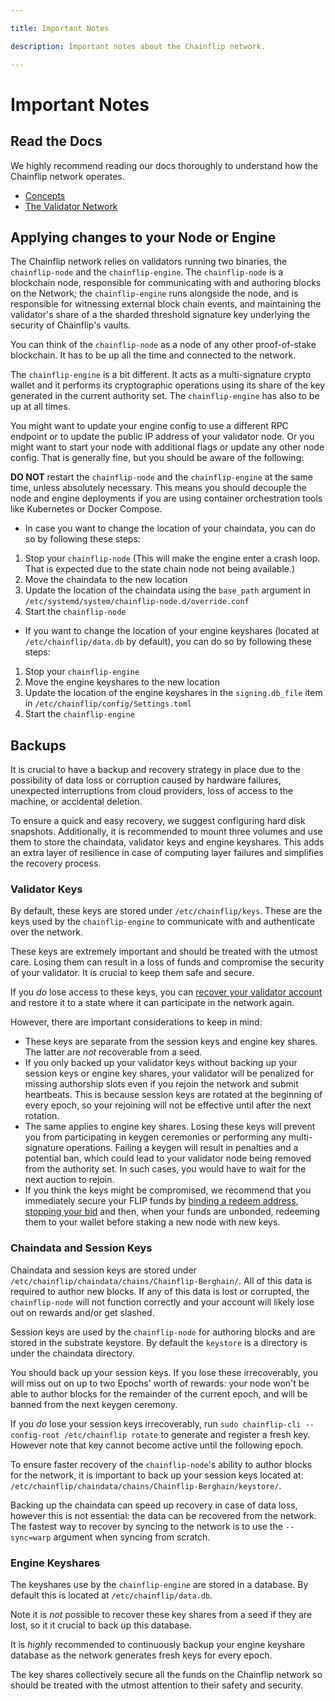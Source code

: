 ```yaml
---

title: Important Notes

description: Important notes about the Chainflip network.

---
```



# Important Notes

## Read the Docs

We highly recommend reading our docs thoroughly to understand how the Chainflip network operates.

- [Concepts](../../concepts/welcome)
- [The Validator Network](../../concepts/validator-network/the-state-chain)

## Applying changes to your Node or Engine

The Chainflip network relies on validators running two binaries, the `chainflip-node` and the `chainflip-engine`. The `chainflip-node` is a blockchain node, responsible for communicating with and authoring blocks on the Network; the `chainflip-engine` runs alongside the node, and is responsible for witnessing external block chain events, and maintaining the validator's share of a the sharded threshold signature key underlying the security of Chainflip's vaults.

You can think of the `chainflip-node` as a node of any other proof-of-stake blockchain. It has to be up all the time and connected to the network.

The `chainflip-engine` is a bit different. It acts as a multi-signature crypto wallet and it performs its cryptographic operations using its share of the key generated in the current authority set. The `chainflip-engine` has also to be up at all times.

You might want to update your engine config to use a different RPC endpoint or to update the public IP address of your validator node. Or you might want to start your node with additional flags or update any other node config. That is generally fine, but you should be aware of the following:


<Callout type="warning">

**DO NOT** restart the `chainflip-node` and the `chainflip-engine` at the same time, unless absolutely necessary. This means you should decouple the node and engine deployments if you are using container orchestration tools like Kubernetes or Docker Compose.

</Callout>

- In case you want to change the location of your chaindata, you can do so by following these steps:

1. Stop your `chainflip-node` (This will make the engine enter a crash loop. That is expected due to the state chain node not being available.)
2. Move the chaindata to the new location
3. Update the location of the chaindata using the `base_path` argument in `/etc/systemd/system/chainflip-node.d/override.conf`
4. Start the `chainflip-node`

- If you want to change the location of your engine keyshares (located at `/etc/chainflip/data.db` by default), you can do so by following these steps:

1. Stop your `chainflip-engine`
2. Move the engine keyshares to the new location
3. Update the location of the engine keyshares in the `signing.db_file` item in `/etc/chainflip/config/Settings.toml`
4. Start the `chainflip-engine`

## Backups

It is crucial to have a backup and recovery strategy in place due to the possibility of data loss or corruption caused by hardware failures, unexpected interruptions from cloud providers, loss of access to the machine, or accidental deletion.

To ensure a quick and easy recovery, we suggest configuring hard disk snapshots. Additionally, it is recommended to mount three volumes and use them to store the chaindata, validator keys and engine keyshares. This adds an extra layer of resilience in case of computing layer failures and simplifies the recovery process.

### Validator Keys

By default, these keys are stored under `/etc/chainflip/keys`. These are the keys used by the `chainflip-engine` to communicate with and authenticate over the network.

These keys are extremely important and should be treated with the utmost care. Losing them can result in a loss of funds and compromise the security of your validator. It is crucial to keep them safe and secure.

If you *do* lose access to these keys, you can [recover your validator account](/mainnet/validator-setup/keys#recovering-your-keys) and restore it to a state where it can participate in the network again.

However, there are important considerations to keep in mind:

- These keys are separate from the session keys and engine key shares. The latter are *not* recoverable from a seed.
- If you only backed up your validator keys without backing up your session keys or engine key shares, your validator will be penalized for missing authorship slots even if you rejoin the network and submit heartbeats. This is because session keys are rotated at the beginning of every epoch, so your rejoining will not be effective until after the next rotation.
- The same applies to engine key shares. Losing these keys will prevent you from participating in keygen ceremonies or performing any multi-signature operations. Failing a keygen will result in penalties and a potential ban, which could lead to your validator node being removed from the authority set. In such cases, you would have to wait for the next auction to rejoin.
- If you think the keys might be compromised, we recommend that you immediately secure your FLIP funds by [binding a redeem address](/testnet/funding/advanced-account-management#redemption-execution-address-binding), [stopping your bid](/mainnet/validator-setup/funding-and-bidding) and then, when your funds are unbonded, redeeming them to your wallet before staking a new node with new keys.

### Chaindata and Session Keys

Chaindata and session keys are stored under `/etc/chainflip/chaindata/chains/Chainflip-Berghain/`. All of this data is required to author new blocks. If any of this data is lost or corrupted, the `chainflip-node` will not function correctly and your account will likely lose out on rewards and/or get slashed.

Session keys are used by the `chainflip-node` for authoring blocks and are stored in the substrate keystore. By default the `keystore` is a directory is under the chaindata directory.

<Callout type="warning">

You should back up your session keys. If you lose these irrecoverably, you will miss out on up to two Epochs' worth of rewards: your node won't be able to author blocks for the remainder of the current epoch, and will be banned from the next keygen ceremony.

If you *do* lose your session keys irrecoverably, run `sudo chainflip-cli --config-root /etc/chainflip rotate` to generate and register a fresh key. However note that key cannot become active until the following epoch.

</Callout>

To ensure faster recovery of the `chainflip-node`'s ability to author blocks for the network, it is important to back up your session keys located at: `/etc/chainflip/chaindata/chains/Chainflip-Berghain/keystore/`.

Backing up the chaindata can speed up recovery in case of data loss, however this is not essential: the data can be recovered from the network. The fastest way to recover by syncing to the network is to use the `--sync=warp` argument when syncing from scratch.

### Engine Keyshares

The keyshares use by the `chainflip-engine` are stored in a database. By default this is located at `/etc/chainflip/data.db`.

Note it is *not* possible to recover these key shares from a seed if they are lost, so it it crucial to back up this database.

<Callout type="warning">

It is *highly* recommended to continuously backup your engine keyshare database as the network generates fresh keys for every epoch.

The key shares collectively secure all the funds on the Chainflip network so should be treated with the utmost attention to their safety and security.

</Callout>
